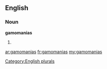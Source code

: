 ==English==

===Noun===
'''gamomanias'''

# {{plural of|[[gamomania]]}}

[[Category:English plurals]]

[[ar:gamomanias]]
[[fr:gamomanias]]
[[my:gamomanias]]
